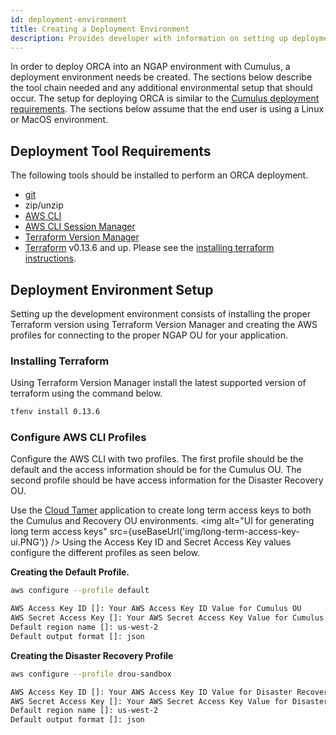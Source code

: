 ```yaml
---
id: deployment-environment
title: Creating a Deployment Environment
description: Provides developer with information on setting up deployment environment.
---
```



In order to deploy ORCA into an NGAP environment with Cumulus, a deployment
environment needs be created. The sections below describe the tool chain needed
and any additional environmental setup that should occur. The setup for deploying
ORCA is similar to the [Cumulus deployment requirements](https://nasa.github.io/cumulus/docs/deployment/deployment-readme#requirements).
The sections below assume that the end user is using a Linux or MacOS environment.


## Deployment Tool Requirements

The following tools should be installed to perform an ORCA deployment.

- [git](https://git-scm.com/book/en/v2/Getting-Started-Installing-Git)
- zip/unzip
- [AWS CLI](https://aws.amazon.com/cli/)
- [AWS CLI Session Manager](https://docs.aws.amazon.com/systems-manager/latest/userguide/session-manager-working-with-install-plugin.html)
- [Terraform Version Manager](https://github.com/tfutils/tfenv)
- [Terraform](https://www.terraform.io/intro/index.html) v0.13.6 and up. Please see the [installing terraform instructions](#installing-terraform).


## Deployment Environment Setup

Setting up the development environment consists of installing the proper Terraform
version using Terraform Version Manager and creating the AWS profiles for connecting
to the proper NGAP OU for your application.


### Installing Terraform

Using Terraform Version Manager install the latest supported version of terraform
using the command below.

```bash
tfenv install 0.13.6
```


### Configure AWS CLI Profiles

Configure the AWS CLI with two profiles. The first profile should be the default
and the access information should be for the Cumulus OU. The second profile should
be have access information for the Disaster Recovery OU.

Use the [Cloud Tamer](https://cloud.earthdatacloud.nasa.gov) application to create
long term access keys to both the Cumulus and Recovery OU environments.
<img alt="UI for generating long term access keys"
      src={useBaseUrl('img/long-term-access-key-ui.PNG')} />
Using the Access Key ID and Secret Access Key values configure the different profiles as seen
below.

**Creating the Default Profile.**
```bash
aws configure --profile default

AWS Access Key ID []: Your AWS Access Key ID Value for Cumulus OU
AWS Secret Access Key []: Your AWS Secret Access Key Value for Cumulus OU
Default region name []: us-west-2
Default output format []: json
```

**Creating the Disaster Recovery Profile**
```bash
aws configure --profile drou-sandbox

AWS Access Key ID []: Your AWS Access Key ID Value for Disaster Recovery OU
AWS Secret Access Key []: Your AWS Secret Access Key Value for Disaster Recovery OU
Default region name []: us-west-2
Default output format []: json
```
